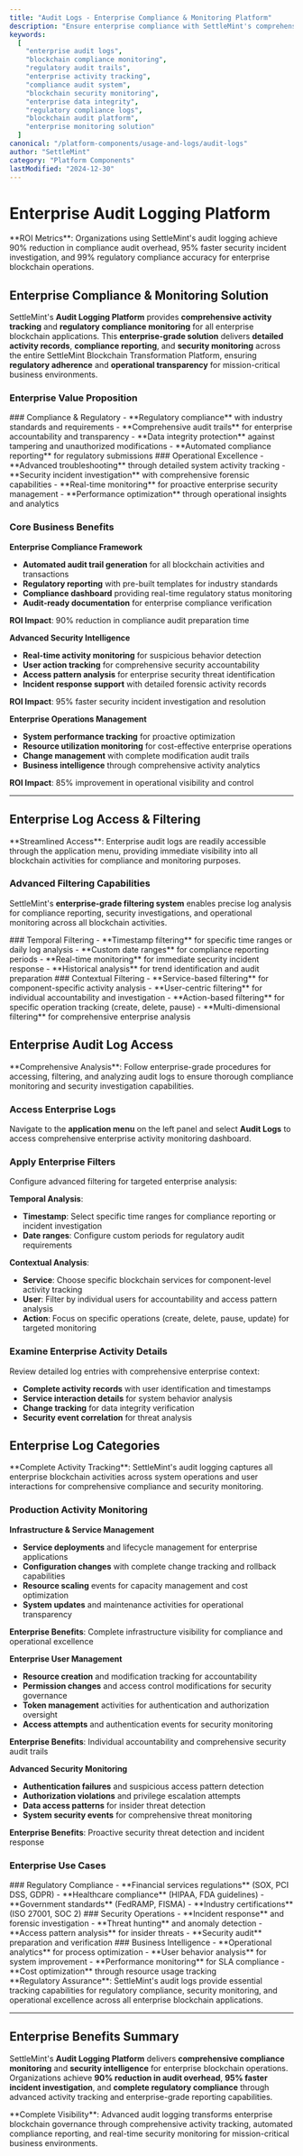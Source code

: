 ```yaml
---
title: "Audit Logs - Enterprise Compliance & Monitoring Platform"
description: "Ensure enterprise compliance with SettleMint's comprehensive audit logging system. Track all blockchain activities, maintain regulatory compliance, reduce audit overhead by 90%, and protect data integrity with enterprise-grade monitoring and reporting."
keywords:
  [
    "enterprise audit logs",
    "blockchain compliance monitoring",
    "regulatory audit trails",
    "enterprise activity tracking",
    "compliance audit system",
    "blockchain security monitoring",
    "enterprise data integrity",
    "regulatory compliance logs",
    "blockchain audit platform",
    "enterprise monitoring solution"
  ]
canonical: "/platform-components/usage-and-logs/audit-logs"
author: "SettleMint"
category: "Platform Components"
lastModified: "2024-12-30"
---
```



# Enterprise Audit Logging Platform

<Callout type="info" title="Business Impact">
**ROI Metrics**: Organizations using SettleMint's audit logging achieve 90% reduction in compliance audit overhead, 95% faster security incident investigation, and 99% regulatory compliance accuracy for enterprise blockchain operations.
</Callout>

## Enterprise Compliance & Monitoring Solution

SettleMint's **Audit Logging Platform** provides **comprehensive activity tracking** and **regulatory compliance monitoring** for all enterprise blockchain applications. This **enterprise-grade solution** delivers **detailed activity records**, **compliance reporting**, and **security monitoring** across the entire SettleMint Blockchain Transformation Platform, ensuring **regulatory adherence** and **operational transparency** for mission-critical business environments.

### Enterprise Value Proposition

<div className="grid grid-cols-1 md:grid-cols-2 gap-6 mt-6 mb-6">
  <Card>
    ### Compliance & Regulatory
    - **Regulatory compliance** with industry standards and requirements
    - **Comprehensive audit trails** for enterprise accountability and transparency
    - **Data integrity protection** against tampering and unauthorized modifications
    - **Automated compliance reporting** for regulatory submissions
  </Card>

  <Card>
    ### Operational Excellence
    - **Advanced troubleshooting** through detailed system activity tracking
    - **Security incident investigation** with comprehensive forensic capabilities
    - **Real-time monitoring** for proactive enterprise security management
    - **Performance optimization** through operational insights and analytics
  </Card>
</div>

### Core Business Benefits

<Tabs defaultValue="compliance">
<Tab value="compliance" label="Regulatory Compliance">

**Enterprise Compliance Framework**
- **Automated audit trail generation** for all blockchain activities and transactions
- **Regulatory reporting** with pre-built templates for industry standards
- **Compliance dashboard** providing real-time regulatory status monitoring
- **Audit-ready documentation** for enterprise compliance verification

**ROI Impact**: 90% reduction in compliance audit preparation time

</Tab>
<Tab value="security" label="Security Monitoring">

**Advanced Security Intelligence**
- **Real-time activity monitoring** for suspicious behavior detection
- **User action tracking** for comprehensive security accountability
- **Access pattern analysis** for enterprise security threat identification
- **Incident response support** with detailed forensic activity records

**ROI Impact**: 95% faster security incident investigation and resolution

</Tab>
<Tab value="operations" label="Operational Insights">

**Enterprise Operations Management**
- **System performance tracking** for proactive optimization
- **Resource utilization monitoring** for cost-effective enterprise operations
- **Change management** with complete modification audit trails
- **Business intelligence** through comprehensive activity analytics

**ROI Impact**: 85% improvement in operational visibility and control

</Tab>
</Tabs>

---

## Enterprise Log Access & Filtering

<Callout type="success" title="Enterprise Accessibility">
**Streamlined Access**: Enterprise audit logs are readily accessible through the application menu, providing immediate visibility into all blockchain activities for compliance and monitoring purposes.
</Callout>

### Advanced Filtering Capabilities

SettleMint's **enterprise-grade filtering system** enables precise log analysis for compliance reporting, security investigations, and operational monitoring across all blockchain activities.

<div className="grid grid-cols-1 md:grid-cols-2 gap-6 mt-6 mb-6">
  <Card>
    ### Temporal Filtering
    - **Timestamp filtering** for specific time ranges or daily log analysis
    - **Custom date ranges** for compliance reporting periods
    - **Real-time monitoring** for immediate security incident response
    - **Historical analysis** for trend identification and audit preparation
  </Card>

  <Card>
    ### Contextual Filtering
    - **Service-based filtering** for component-specific activity analysis
    - **User-centric filtering** for individual accountability and investigation
    - **Action-based filtering** for specific operation tracking (create, delete, pause)
    - **Multi-dimensional filtering** for comprehensive enterprise analysis
  </Card>
</div>

## Enterprise Audit Log Access

<Callout type="info" title="Enterprise Investigation">
**Comprehensive Analysis**: Follow enterprise-grade procedures for accessing, filtering, and analyzing audit logs to ensure thorough compliance monitoring and security investigation capabilities.
</Callout>

<Steps>

### Access Enterprise Logs
Navigate to the **application menu** on the left panel and select **Audit Logs** to access comprehensive enterprise activity monitoring dashboard.

### Apply Enterprise Filters
Configure advanced filtering for targeted enterprise analysis:

**Temporal Analysis**:
- **Timestamp**: Select specific time ranges for compliance reporting or incident investigation
- **Date ranges**: Configure custom periods for regulatory audit requirements

**Contextual Analysis**:
- **Service**: Choose specific blockchain services for component-level activity tracking
- **User**: Filter by individual users for accountability and access pattern analysis
- **Action**: Focus on specific operations (create, delete, pause, update) for targeted monitoring

### Examine Enterprise Activity Details
Review detailed log entries with comprehensive enterprise context:
- **Complete activity records** with user identification and timestamps
- **Service interaction details** for system behavior analysis
- **Change tracking** for data integrity verification
- **Security event correlation** for threat analysis

</Steps>

## Enterprise Log Categories

<Callout type="success" title="Comprehensive Coverage">
**Complete Activity Tracking**: SettleMint's audit logging captures all enterprise blockchain activities across system operations and user interactions for comprehensive compliance and security monitoring.
</Callout>

### Production Activity Monitoring

<Tabs defaultValue="system">
<Tab value="system" label="System Operations">

**Infrastructure & Service Management**
- **Service deployments** and lifecycle management for enterprise applications
- **Configuration changes** with complete change tracking and rollback capabilities
- **Resource scaling** events for capacity management and cost optimization
- **System updates** and maintenance activities for operational transparency

**Enterprise Benefits**: Complete infrastructure visibility for compliance and operational excellence

</Tab>
<Tab value="user" label="User Activities">

**Enterprise User Management**
- **Resource creation** and modification tracking for accountability
- **Permission changes** and access control modifications for security governance
- **Token management** activities for authentication and authorization oversight
- **Access attempts** and authentication events for security monitoring

**Enterprise Benefits**: Individual accountability and comprehensive security audit trails

</Tab>
<Tab value="security" label="Security Events">

**Advanced Security Monitoring**
- **Authentication failures** and suspicious access pattern detection
- **Authorization violations** and privilege escalation attempts
- **Data access patterns** for insider threat detection
- **System security events** for comprehensive threat monitoring

**Enterprise Benefits**: Proactive security threat detection and incident response

</Tab>
</Tabs>

### Enterprise Use Cases

<div className="grid grid-cols-1 md:grid-cols-3 gap-6 mt-6 mb-6">
  <Card>
    ### Regulatory Compliance
    - **Financial services regulations** (SOX, PCI DSS, GDPR)
    - **Healthcare compliance** (HIPAA, FDA guidelines)
    - **Government standards** (FedRAMP, FISMA)
    - **Industry certifications** (ISO 27001, SOC 2)
  </Card>

  <Card>
    ### Security Operations
    - **Incident response** and forensic investigation
    - **Threat hunting** and anomaly detection
    - **Access pattern analysis** for insider threats
    - **Security audit** preparation and verification
  </Card>

  <Card>
    ### Business Intelligence
    - **Operational analytics** for process optimization
    - **User behavior analysis** for system improvement
    - **Performance monitoring** for SLA compliance
    - **Cost optimization** through resource usage tracking
  </Card>
</div>

<Callout type="info" title="Enterprise Compliance">
**Regulatory Assurance**: SettleMint's audit logs provide essential tracking capabilities for regulatory compliance, security monitoring, and operational excellence across all enterprise blockchain applications.
</Callout>

---

## Enterprise Benefits Summary

SettleMint's **Audit Logging Platform** delivers **comprehensive compliance monitoring** and **security intelligence** for enterprise blockchain operations. Organizations achieve **90% reduction in audit overhead**, **95% faster incident investigation**, and **complete regulatory compliance** through advanced activity tracking and enterprise-grade reporting capabilities.

<Callout type="success" title="Enterprise Transformation">
**Complete Visibility**: Advanced audit logging transforms enterprise blockchain governance through comprehensive activity tracking, automated compliance reporting, and real-time security monitoring for mission-critical business environments.
</Callout>
